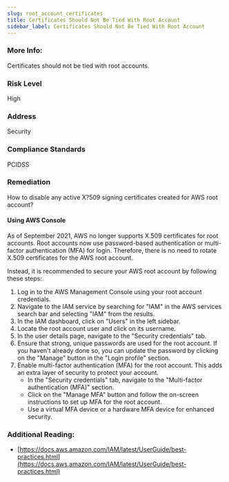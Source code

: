 ```yaml
---
slug: root_account_certificates
title: Certificates Should Not Be Tied With Root Account
sidebar_label: Certificates Should Not Be Tied With Root Account
---
```


### More Info:

Certificates should not be tied with root accounts.

### Risk Level

High

### Address

Security

### Compliance Standards

PCIDSS

### Remediation

How to disable any active X?509 signing certificates created for AWS root account?

#### Using AWS Console

As of September 2021, AWS no longer supports X.509 certificates for root accounts. Root accounts now use password-based authentication or multi-factor authentication (MFA) for login. Therefore, there is no need to rotate X.509 certificates for the AWS root account.

Instead, it is recommended to secure your AWS root account by following these steps:

1. Log in to the AWS Management Console using your root account credentials.
2. Navigate to the IAM service by searching for "IAM" in the AWS services search bar and selecting "IAM" from the results.
3. In the IAM dashboard, click on "Users" in the left sidebar.
4. Locate the root account user and click on its username.
5. In the user details page, navigate to the "Security credentials" tab.
6. Ensure that strong, unique passwords are used for the root account. If you haven't already done so, you can update the password by clicking on the "Manage" button in the "Login profile" section.
7. Enable multi-factor authentication (MFA) for the root account. This adds an extra layer of security to protect your account.
   - In the "Security credentials" tab, navigate to the "Multi-factor authentication (MFA)" section.
   - Click on the "Manage MFA" button and follow the on-screen instructions to set up MFA for the root account.
   - Use a virtual MFA device or a hardware MFA device for enhanced security.

### Additional Reading:

- [https://docs.aws.amazon.com/IAM/latest/UserGuide/best-practices.html](https://docs.aws.amazon.com/IAM/latest/UserGuide/best-practices.html) 

